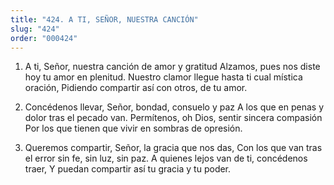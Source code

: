 ```yaml
---
title: "424. A TI, SEÑOR, NUESTRA CANCIÓN"
slug: "424"
order: "000424"
---
```

1. A ti, Señor, nuestra canción de amor y gratitud Alzamos, pues nos diste hoy tu amor en plenitud. Nuestro clamor llegue hasta ti cual mística oración, Pidiendo compartir así con otros, de tu amor.

2. Concédenos llevar, Señor, bondad, consuelo y paz A los que en penas y dolor tras el pecado van. Permítenos, oh Dios, sentir sincera compasión
Por los que tienen que vivir en sombras de opresión.

3. Queremos compartir, Señor, la gracia que nos das, Con los que van tras el error sin fe, sin luz, sin paz. A quienes lejos van de ti, concédenos traer,
Y puedan compartir así tu gracia y tu poder.
